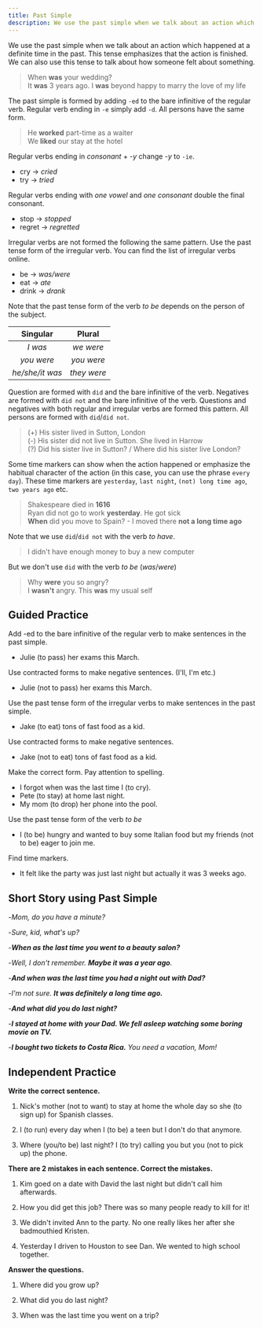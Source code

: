 ```yaml
---
title: Past Simple
description: We use the past simple when we talk about an action which happened at a definite time in the past. We can also use this tense to talk about how someone felt about something
---
```


We use the past simple when we talk about an action which happened at a definite time in the past. This tense emphasizes that the action is finished. We can also use this tense to talk about how someone felt about something.

> When **was** your wedding?  
> It **was** 3 years ago. I **was** beyond happy to marry the love of my life

The past simple is formed by adding `-ed` to the bare infinitive of the regular verb. Regular verb ending in `-e` simply add `-d`. All persons have the same form.

> He **worked** part-time as a waiter  
> We **liked** our stay at the hotel

Regular verbs ending in _consonant_ + _-y_ change _-y_ to `-ie`.

- cry → _cried_
- try → _tried_

Regular verbs ending with _one vowel_ and _one consonant_ double the final consonant.

- stop → _stopped_
- regret → _regretted_

Irregular verbs are not formed the following the same pattern. Use the past tense form of the irregular verb. You can find the list of irregular verbs online.

- be → _was/were_
- eat → _ate_
- drink → _drank_

Note that the past tense form of the verb _to be_ depends on the person of the subject.

|    Singular     |   Plural    |
| :-------------: | :---------: |
|     _I was_     |  _we were_  |
|   _you were_    | _you were_  |
| _he/she/it was_ | _they were_ |

Question are formed with `did` and the bare infinitive of the verb. Negatives are formed with `did not` and the bare infinitive of the verb. Questions and negatives with both regular and irregular verbs are formed this pattern. All persons are formed with `did`/`did not`.

> (+) His sister lived in Sutton, London  
> (-) His sister did not live in Sutton. She lived in Harrow  
> (?) Did his sister live in Sutton? / Where did his sister live London?

Some time markers can show when the action happened or emphasize the habitual character of the action (in this case, you can use the phrase `every day`). These time markers are `yesterday`, `last night`, `(not) long time ago`, `two years ago` etc.

> Shakespeare died in **1616**  
> Ryan did not go to work **yesterday**. He got sick  
> **When** did you move to Spain? - I moved there **not a long time ago**

Note that we use `did`/`did not` with the verb _to have_.

> I didn't have enough money to buy a new computer

But we don't use `did` with the verb _to be_ (_was_/_were_)

> Why **were** you so angry?  
> I **wasn't** angry. This **was** my usual self

## Guided Practice

<Sidenote mt={8}>
  Add -ed to the bare infinitive of the regular verb to make sentences in the past simple.
</Sidenote>

- Julie (to pass) her exams this March. <InfoTooltip label="Julie passed her exams this March" />

<Sidenote>Use contracted forms to make negative sentences. (I'll, I'm etc.)</Sidenote>

- Julie (not to pass) her exams this March. <InfoTooltip label="Julie didn't pass her exams this March" />

<Sidenote>
  Use the past tense form of the irregular verbs to make sentences in the past simple.
</Sidenote>

- Jake (to eat) tons of fast food as a kid. <InfoTooltip label="Jake ate tons of fast food as a kid" />

<Sidenote>Use contracted forms to make negative sentences.</Sidenote>

- Jake (not to eat) tons of fast food as a kid. <InfoTooltip label="Jake didn't eat tons of fast food as a kid" />

<Sidenote>Make the correct form. Pay attention to spelling.</Sidenote>

- I forgot when was the last time I (to cry). <InfoTooltip label="cried"/>
- Pete (to stay) at home last night. <InfoTooltip label="stayed" />
- My mom (to drop) her phone into the pool. <InfoTooltip label="dropped" />

<Sidenote>Use the past tense form of the verb _to be_</Sidenote>

- I (to be) hungry and wanted to buy some Italian food but my friends (not to be) eager to join me. <InfoTooltip label="I was hungry and wanted to buy some Italian food but my friends were not eager to join me" />

<Sidenote>Find time markers.</Sidenote>

- It felt like the party was just last night but actually it was 3 weeks ago. <InfoTooltip label="last night, 3 weeks ago" />

## Short Story using Past Simple

-_Mom, do you have a minute?_

-_Sure, kid, what's up?_

-_**When as the last time you went to a beauty salon?**_

-_Well, I don't remember. **Maybe it was a year ago**._

-_**And when was the last time you had a night out with Dad?**_

-_I'm not sure. **It was definitely a long time ago.**_

-_**And what did you do last night?**_

-_**I stayed at home with your Dad. We fell asleep watching some boring movie on TV.**_

-_**I bought two tickets to Costa Rica.** You need a vacation, Mom!_

## Independent Practice

**Write the correct sentence.**

1. Nick's mother (not to want) to stay at home the whole day so she (to sign up) for Spanish classes. <InfoTooltip label="Nick's mother didn't want to stay at home the whole day so she signed up for Spanish classes." />

2. I (to run) every day when I (to be) a teen but I don't do that anymore. <InfoTooltip label="I ran every day when I was a teen but I don't do that anymore." />

3. Where (you/to be) last night? I (to try) calling you but you (not to pick up) the phone. <InfoTooltip label="Where were you last night? I tried calling you but you didn't pick up the phone" />

**There are 2 mistakes in each sentence. Correct the mistakes.**

1. Kim goed on a date with David the last night but didn't call him afterwards. <InfoTooltip label="Kim went on a date with David last night but didn't call him afterwards" />

2. How you did get this job? There was so many people ready to kill for it! <InfoTooltip label="How did you get his job? There were so many people ready to kill fot it!" />

3. We didn't invited Ann to the party. No one really likes her after she badmouthied Kristen. <InfoTooltip label="We didn't invite Ann to the party. No one really likes her after she badmouthed Kristen" />

4. Yesterday I driven to Houston to see Dan. We wented to high school together. <InfoTooltip label="Yesterday I drove to Houston to see Dan. We went to high school together" />

**Answer the questions.**

1. Where did you grow up? <InfoTooltip label="I grew up in Nashville, Tennessee" />

2. What did you do last night? <InfoTooltip label="I went clubbing with my friends last night" />

3. When was the last time you went on a trip? <InfoTooltip label="I went on a trip to Germany last year" />
